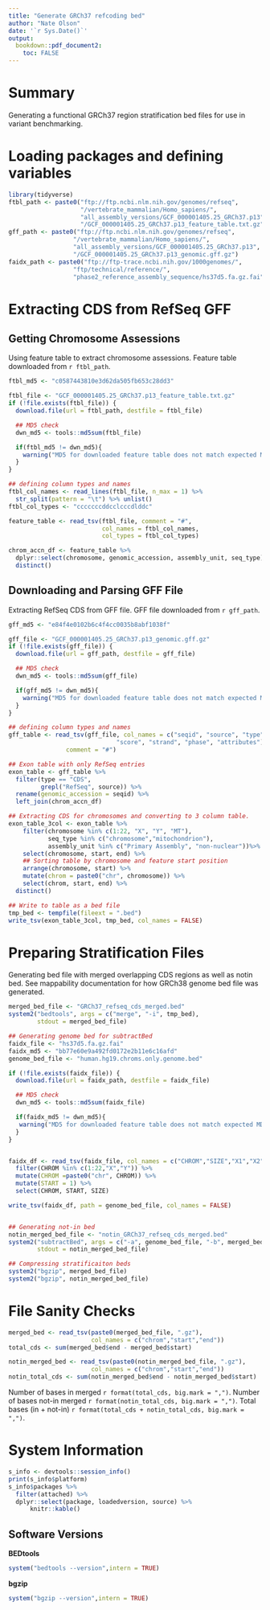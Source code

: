 ```yaml
---
title: "Generate GRCh37 refcoding bed"
author: "Nate Olson"
date: '`r Sys.Date()`'
output:
  bookdown::pdf_document2:
    toc: FALSE
---
```


# Summary
Generating a functional GRCh37 region stratification bed files for use in
variant benchmarking.

# Loading packages and defining variables
```r
library(tidyverse)
ftbl_path <- paste0("ftp://ftp.ncbi.nlm.nih.gov/genomes/refseq",
                    "/vertebrate_mammalian/Homo_sapiens/",
                    "all_assembly_versions/GCF_000001405.25_GRCh37.p13",
                    "/GCF_000001405.25_GRCh37.p13_feature_table.txt.gz")
gff_path <- paste0("ftp://ftp.ncbi.nlm.nih.gov/genomes/refseq",
                  "/vertebrate_mammalian/Homo_sapiens/",
                  "all_assembly_versions/GCF_000001405.25_GRCh37.p13",
                  "/GCF_000001405.25_GRCh37.p13_genomic.gff.gz")
faidx_path <- paste0("ftp://ftp-trace.ncbi.nih.gov/1000genomes/",
                  "ftp/technical/reference/",
                  "phase2_reference_assembly_sequence/hs37d5.fa.gz.fai")
```

# Extracting CDS from RefSeq GFF

## Getting Chromosome Assessions
Using feature table to extract chromosome assessions.
Feature table downloaded from `r ftbl_path`.

```r
ftbl_md5 <- "c0587443810e3d62da505fb653c28dd3"

ftbl_file <- "GCF_000001405.25_GRCh37.p13_feature_table.txt.gz"
if (!file.exists(ftbl_file)) {
  download.file(url = ftbl_path, destfile = ftbl_file)

  ## MD5 check
  dwn_md5 <- tools::md5sum(ftbl_file)

  if(ftbl_md5 != dwn_md5){
    warning("MD5 for downloaded feature table does not match expected MD5")
  }
}

## defining column types and names
ftbl_col_names <- read_lines(ftbl_file, n_max = 1) %>%
  str_split(pattern = "\t") %>% unlist()
ftbl_col_types <- "cccccccddcclcccdlddc"

feature_table <- read_tsv(ftbl_file, comment = "#",
                          col_names = ftbl_col_names,
                          col_types = ftbl_col_types)

chrom_accn_df <- feature_table %>%
  dplyr::select(chromosome, genomic_accession, assembly_unit, seq_type) %>%
  distinct()
```


## Downloading and Parsing GFF File
Extracting RefSeq CDS from GFF file.
GFF file downloaded from `r gff_path`.

```r
gff_md5 <- "e84f4e0102b6c4f4cc0035b8abf1038f"

gff_file <- "GCF_000001405.25_GRCh37.p13_genomic.gff.gz"
if (!file.exists(gff_file)) {
  download.file(url = gff_path, destfile = gff_file)

  ## MD5 check
  dwn_md5 <- tools::md5sum(gff_file)

  if(gff_md5 != dwn_md5){
    warning("MD5 for downloaded feature table does not match expected MD5")
  }
}

## defining column types and names
gff_table <- read_tsv(gff_file, col_names = c("seqid", "source", "type", "start", "end",
                              "score", "strand", "phase", "attributes"),
                comment = "#")

## Exon table with only RefSeq entries
exon_table <- gff_table %>%
  filter(type == "CDS",
         grepl("RefSeq", source)) %>%
  rename(genomic_accession = seqid) %>%
  left_join(chrom_accn_df)

## Extracting CDS for chromosomes and converting to 3 column table.
exon_table_3col <- exon_table %>%
    filter(chromosome %in% c(1:22, "X", "Y", "MT"),
           seq_type %in% c("chromosome","mitochondrion"),
           assembly_unit %in% c("Primary Assembly", "non-nuclear"))%>%
    select(chromosome, start, end) %>%
    ## Sorting table by chromosome and feature start position
    arrange(chromosome, start) %>%
    mutate(chrom = paste0("chr", chromosome)) %>%
    select(chrom, start, end) %>%
  distinct()

## Write to table as a bed file
tmp_bed <- tempfile(fileext = ".bed")
write_tsv(exon_table_3col, tmp_bed, col_names = FALSE)
```

# Preparing Stratification Files
Generating bed file with merged overlapping CDS regions as well as notin bed.
See mappability documentation for how GRCh38 genome bed file was generated.

```r
merged_bed_file <- "GRCh37_refseq_cds_merged.bed"
system2("bedtools", args = c("merge", "-i", tmp_bed),
        stdout = merged_bed_file)

## Generating genome bed for subtractBed
faidx_file <- "hs37d5.fa.gz.fai"
faidx_md5 <- "bb77e60e9a492fd0172e2b11e6c16afd"
genome_bed_file <- "human.hg19.chroms.only.genome.bed"

if (!file.exists(faidx_file)) {
  download.file(url = faidx_path, destfile = faidx_file)

  ## MD5 check
  dwn_md5 <- tools::md5sum(faidx_file)

  if(faidx_md5 != dwn_md5){
   warning("MD5 for downloaded feature table does not match expected MD5")
  }
}


faidx_df <- read_tsv(faidx_file, col_names = c("CHROM","SIZE","X1","X2","X3")) %>% 
  filter(CHROM %in% c(1:22,"X","Y")) %>% 
  mutate(CHROM =paste0("chr", CHROM)) %>% 
  mutate(START = 1) %>% 
  select(CHROM, START, SIZE)

write_tsv(faidx_df, path = genome_bed_file, col_names = FALSE)


## Generating not-in bed
notin_merged_bed_file <- "notin_GRCh37_refseq_cds_merged.bed"
system2("subtractBed", args = c("-a", genome_bed_file, "-b", merged_bed_file),
        stdout = notin_merged_bed_file)

## Compressing stratificaiton beds
system2("bgzip", merged_bed_file)
system2("bgzip", notin_merged_bed_file)
```

# File Sanity Checks

```r
merged_bed <- read_tsv(paste0(merged_bed_file, ".gz"),
                       col_names = c("chrom","start","end"))
total_cds <- sum(merged_bed$end - merged_bed$start)

notin_merged_bed <- read_tsv(paste0(notin_merged_bed_file, ".gz"),
                       col_names = c("chrom","start","end"))
notin_total_cds <- sum(notin_merged_bed$end - notin_merged_bed$start)
```


Number of bases in merged `r format(total_cds, big.mark = ",")`.
Number of bases not-in merged `r format(notin_total_cds, big.mark = ",")`.
Total bases (in + not-in) `r format(total_cds + notin_total_cds, big.mark = ",")`.

# System Information

```r
s_info <- devtools::session_info()
print(s_info$platform)
s_info$packages %>%
  filter(attached) %>%
  dplyr::select(package, loadedversion, source) %>%
      knitr::kable()
```

## Software Versions
__BEDtools__
```r
system("bedtools --version",intern = TRUE)
```

__bgzip__
```r
system("bgzip --version",intern = TRUE)
```
